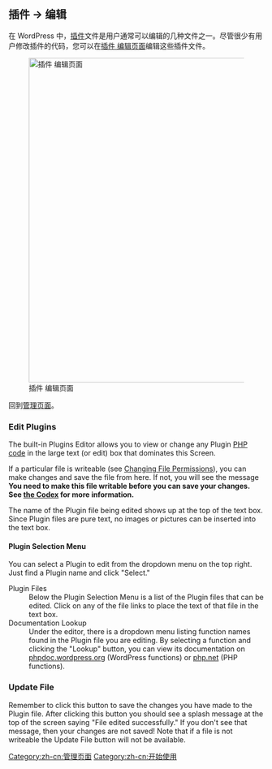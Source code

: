 {{Languages|
{{en|Plugins Editor Screen}}
{{ja|Plugins Editor SubPanel}}
{{pt-br|Sub-Painel Plugins-Editor}}
{{zh-cn|插件 编辑页面}}
}}

==插件 &rarr; 编辑==  

在 WordPress 中，[[zh-cn:插件|插件]]文件是用户通常可以编辑的几种文件之一。尽管很少有用户修改插件的代码，您可以在[[zh-cn:插件 编辑页面|插件 编辑页面]]编辑这些插件文件。

[[Image:plugineditor.png|640px|right|插件 编辑页面]]

回到[[zh-cn:管理页面|管理页面]]。


===Edit Plugins===

The built-in Plugins Editor allows you to view or change any Plugin [[Glossary#PHP|PHP code]] in the large text (or edit) box that dominates this Screen.  

If a particular file is writeable (see [[Changing File Permissions]]), you can make changes and save the file from here.  If not, you will see the message '''You need to make this file writable before you can save your changes. See [[Changing File Permissions|the Codex]] for more information.'''

The name of the Plugin file being edited shows up at the top of the text box. Since Plugin files are pure text, no images or pictures can be inserted into the text box.

==== Plugin Selection Menu ====
You can select a Plugin to edit from the dropdown menu on the top right. Just find a Plugin name and click "Select."

;Plugin Files
:Below the Plugin Selection Menu is a list of the Plugin files that can be edited.  Click on any of the file links to place the text of that file in the text box.
;Documentation Lookup
:Under the editor, there is a dropdown menu listing function names found in the Plugin file you are editing. By selecting a function and clicking the "Lookup" button, you can view its documentation on [http://phpdoc.wordpress.org/ phpdoc.wordpress.org] (WordPress functions) or [http://php.net/ php.net] (PHP functions).

===Update File===
Remember to click this button to save the changes you have made to the Plugin file.  After clicking this button you should see a splash message at the top of the screen saying "File edited successfully."  If you don't see that message, then your changes are not saved!  Note that if a file is not writeable the Update File button will not be available.

{{zh-cn:管理页面页脚}}

{{zh-cn:Stub}}

[[Category:zh-cn:管理页面]]
[[Category:zh-cn:开始使用]]